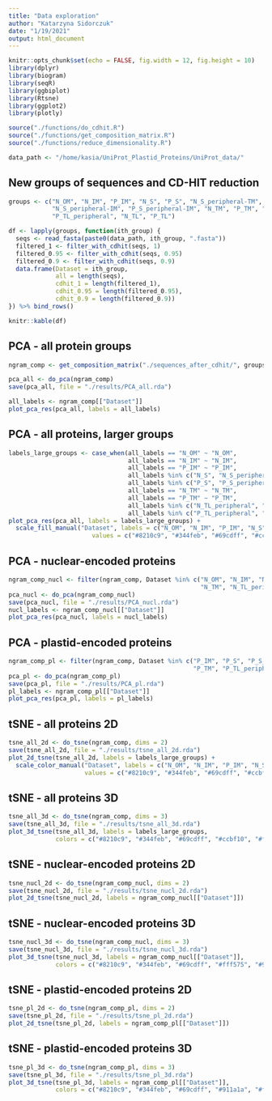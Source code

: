 ```yaml
---
title: "Data exploration"
author: "Katarzyna Sidorczuk"
date: "1/19/2021"
output: html_document
---
```


```r
knitr::opts_chunk$set(echo = FALSE, fig.width = 12, fig.height = 10)
library(dplyr)
library(biogram)
library(seqR)
library(ggbiplot)
library(Rtsne)
library(ggplot2)
library(plotly)

source("./functions/do_cdhit.R")
source("./functions/get_composition_matrix.R")
source("./functions/reduce_dimensionality.R")

data_path <- "/home/kasia/UniProt_Plastid_Proteins/UniProt_data/"
```

## New groups of sequences and CD-HIT reduction

```r
groups <- c("N_OM", "N_IM", "P_IM", "N_S", "P_S", "N_S_peripheral-TM", "P_S_peripheral-TM",
            "N_S_peripheral-IM", "P_S_peripheral-IM", "N_TM", "P_TM", "N_TL_peripheral", 
            "P_TL_peripheral", "N_TL", "P_TL")

df <- lapply(groups, function(ith_group) {
  seqs <- read_fasta(paste0(data_path, ith_group, ".fasta"))
  filtered_1 <- filter_with_cdhit(seqs, 1)
  filtered_0.95 <- filter_with_cdhit(seqs, 0.95)
  filtered_0.9 <- filter_with_cdhit(seqs, 0.9)
  data.frame(Dataset = ith_group,
             all = length(seqs),
             cdhit_1 = length(filtered_1),
             cdhit_0.95 = length(filtered_0.95),
             cdhit_0.9 = length(filtered_0.9))
}) %>% bind_rows()

knitr::kable(df)

```

## PCA - all protein groups
```r
ngram_comp <- get_composition_matrix("./sequences_after_cdhit/", groups, 90)

pca_all <- do_pca(ngram_comp)
save(pca_all, file = "./results/PCA_all.rda")

all_labels <- ngram_comp[["Dataset"]]
plot_pca_res(pca_all, labels = all_labels)
```

## PCA - all proteins, larger groups

```r
labels_large_groups <- case_when(all_labels == "N_OM" ~ "N_OM",
                                 all_labels == "N_IM" ~ "N_IM", 
                                 all_labels == "P_IM" ~ "P_IM", 
                                 all_labels %in% c("N_S", "N_S_peripheral-TM", "N_S_peripheral-IM") ~ "N_S", 
                                 all_labels %in% c("P_S", "P_S_peripheral-TM", "P_S_peripheral-IM") ~ "P_S", 
                                 all_labels == "N_TM" ~ "N_TM",
                                 all_labels == "P_TM" ~ "P_TM",
                                 all_labels %in% c("N_TL_peripheral", "N_TL") ~ "N_TL",
                                 all_labels %in% c("P_TL_peripheral", "P_TL") ~ "P_TL")
plot_pca_res(pca_all, labels = labels_large_groups) +
  scale_fill_manual("Dataset", labels = c("N_OM", "N_IM", "P_IM", "N_S", "P_S", "N_TM", "P_TM", "N_TL", "P_TL"),
                       values = c("#8210c9", "#344feb", "#69cdff", "#ccbf10", "#fff575", "#911a1a", "#ff7d7d", "#118a0c", "#9fff9c"))
```

## PCA - nuclear-encoded proteins

```r
ngram_comp_nucl <- filter(ngram_comp, Dataset %in% c("N_OM", "N_IM", "N_S", "N_S_peripheral-TM", "N_S_peripheral-IM", 
                                                     "N_TM", "N_TL_peripheral", "N_TL"))
pca_nucl <- do_pca(ngram_comp_nucl)
save(pca_nucl, file = "./results/PCA_nucl.rda")
nucl_labels <- ngram_comp_nucl[["Dataset"]]
plot_pca_res(pca_nucl, labels = nucl_labels)
```

## PCA - plastid-encoded proteins

```r
ngram_comp_pl <- filter(ngram_comp, Dataset %in% c("P_IM", "P_S", "P_S_peripheral-TM", "P_S_peripheral-IM", 
                                                   "P_TM", "P_TL_peripheral", "P_TL"))
pca_pl <- do_pca(ngram_comp_pl)
save(pca_pl, file = "./results/PCA_pl.rda")
pl_labels <- ngram_comp_pl[["Dataset"]]
plot_pca_res(pca_pl, labels = pl_labels)
```

## tSNE - all proteins 2D

```r
tsne_all_2d <- do_tsne(ngram_comp, dims = 2)
save(tsne_all_2d, file = "./results/tsne_all_2d.rda")
plot_2d_tsne(tsne_all_2d, labels = labels_large_groups) +
  scale_color_manual("Dataset", labels = c("N_OM", "N_IM", "P_IM", "N_S", "P_S", "N_TM", "P_TM", "N_TL", "P_TL"),
                     values = c("#8210c9", "#344feb", "#69cdff", "#ccbf10", "#fff575", "#911a1a", "#ff7d7d", "#118a0c", "#9fff9c"))
```

## tSNE - all proteins 3D 
```r
tsne_all_3d <- do_tsne(ngram_comp, dims = 3)
save(tsne_all_3d, file = "./results/tsne_all_3d.rda")
plot_3d_tsne(tsne_all_3d, labels = labels_large_groups, 
             colors = c("#8210c9", "#344feb", "#69cdff", "#ccbf10", "#fff575", "#911a1a", "#ff7d7d", "#118a0c", "#9fff9c"))
```

## tSNE - nuclear-encoded proteins 2D

```r
tsne_nucl_2d <- do_tsne(ngram_comp_nucl, dims = 2)
save(tsne_nucl_2d, file = "./results/tsne_nucl_2d.rda")
plot_2d_tsne(tsne_nucl_2d, labels = ngram_comp_nucl[["Dataset"]])
```

## tSNE - nuclear-encoded proteins 3D 
```r
tsne_nucl_3d <- do_tsne(ngram_comp_nucl, dims = 3)
save(tsne_nucl_3d, file = "./results/tsne_nucl_3d.rda")
plot_3d_tsne(tsne_nucl_3d, labels = ngram_comp_nucl[["Dataset"]],
             colors = c("#8210c9", "#344feb", "#69cdff", "#fff575", "#911a1a", "#ff7d7d", "#118a0c", "#9fff9c"))
```

## tSNE - plastid-encoded proteins 2D

```r
tsne_pl_2d <- do_tsne(ngram_comp_pl, dims = 2)
save(tsne_pl_2d, file = "./results/tsne_pl_2d.rda")
plot_2d_tsne(tsne_pl_2d, labels = ngram_comp_pl[["Dataset"]])
```

## tSNE - plastid-encoded proteins 3D 
```r
tsne_pl_3d <- do_tsne(ngram_comp_pl, dims = 3)
save(tsne_pl_3d, file = "./results/tsne_pl_3d.rda")
plot_3d_tsne(tsne_pl_3d, labels = ngram_comp_pl[["Dataset"]],
             colors = c("#8210c9", "#344feb", "#69cdff", "#911a1a", "#ff7d7d", "#118a0c", "#9fff9c"))
```

